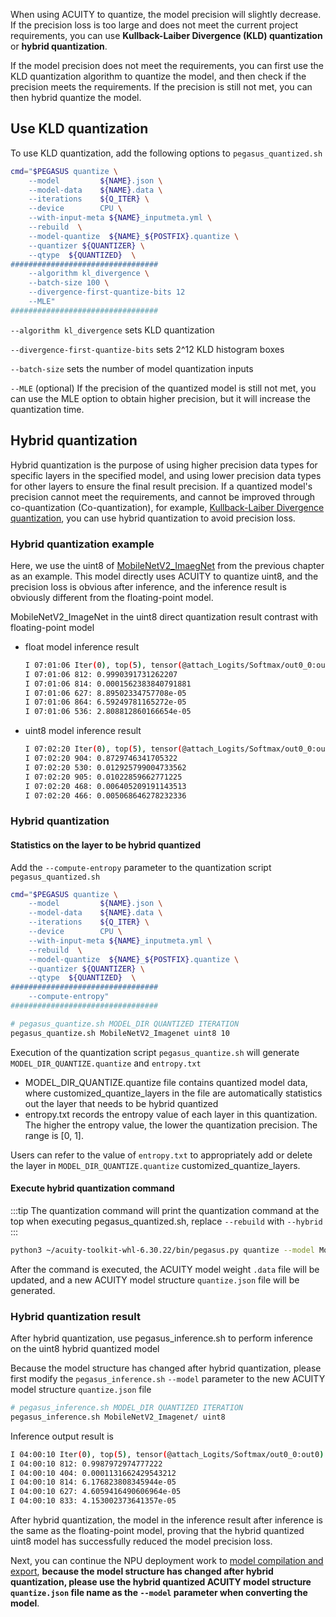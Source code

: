 When using ACUITY to quantize, the model precision will slightly decrease. If the precision loss is too large and does not meet the current project requirements, you can use **Kullback-Laiber Divergence (KLD) quantization** or **hybrid quantization**.

If the model precision does not meet the requirements, you can first use the KLD quantization algorithm to quantize the model, and then check if the precision meets the requirements. If the precision is still not met, you can then hybrid quantize the model.

## Use KLD quantization

To use KLD quantization, add the following options to `pegasus_quantized.sh`

```bash
cmd="$PEGASUS quantize \
    --model         ${NAME}.json \
    --model-data    ${NAME}.data \
    --iterations    ${Q_ITER} \
    --device        CPU \
    --with-input-meta ${NAME}_inputmeta.yml \
    --rebuild  \
    --model-quantize  ${NAME}_${POSTFIX}.quantize \
    --quantizer ${QUANTIZER} \
    --qtype  ${QUANTIZED}  \
#################################
    --algorithm kl_divergence \
    --batch-size 100 \
    --divergence-first-quantize-bits 12
    --MLE"
#################################
```

`--algorithm kl_divergence` sets KLD quantization

`--divergence-first-quantize-bits` sets 2^12 KLD histogram boxes

`--batch-size` sets the number of model quantization inputs

`--MLE` (optional) If the precision of the quantized model is still not met, you can use the MLE option to obtain higher precision, but it will increase the quantization time.

## Hybrid quantization

Hybrid quantization is the purpose of using higher precision data types for specific layers in the specified model, and using lower precision data types for other layers to ensure the final result precision.
If a quantized model's precision cannot meet the requirements, and cannot be improved through co-quantization (Co-quantization), for example, [Kullback-Laiber Divergence quantization](#use-kld-quantization), you can use hybrid quantization to avoid precision loss.

### Hybrid quantization example

Here, we use the uint8 of [MobileNetV2_ImaegNet](./cubie_acuity_usage#quantize-model) from the previous chapter as an example. This model directly uses ACUITY to quantize uint8, and the precision loss is obvious after inference, and the inference result is obviously different from the floating-point model.

MobileNetV2_ImageNet in the uint8 direct quantization result contrast with floating-point model

- float model inference result
  ```bash
  I 07:01:06 Iter(0), top(5), tensor(@attach_Logits/Softmax/out0_0:out0) :
  I 07:01:06 812: 0.9990391731262207
  I 07:01:06 814: 0.0001562383840791881
  I 07:01:06 627: 8.89502334757708e-05
  I 07:01:06 864: 6.59249781165272e-05
  I 07:01:06 536: 2.808812860166654e-05
  ```
- uint8 model inference result
  ```bash
  I 07:02:20 Iter(0), top(5), tensor(@attach_Logits/Softmax/out0_0:out0) :
  I 07:02:20 904: 0.8729746341705322
  I 07:02:20 530: 0.012925799004733562
  I 07:02:20 905: 0.01022859662771225
  I 07:02:20 468: 0.006405209191143513
  I 07:02:20 466: 0.005068646278232336
  ```

### Hybrid quantization

#### Statistics on the layer to be hybrid quantized

Add the `--compute-entropy` parameter to the quantization script `pegasus_quantized.sh`

```bash
cmd="$PEGASUS quantize \
    --model         ${NAME}.json \
    --model-data    ${NAME}.data \
    --iterations    ${Q_ITER} \
    --device        CPU \
    --with-input-meta ${NAME}_inputmeta.yml \
    --rebuild  \
    --model-quantize  ${NAME}_${POSTFIX}.quantize \
    --quantizer ${QUANTIZER} \
    --qtype  ${QUANTIZED}  \
#################################
    --compute-entropy"
#################################
```

<NewCodeBlock tip="X86 Linux PC" type="PC">

```bash
# pegasus_quantize.sh MODEL_DIR QUANTIZED ITERATION
pegasus_quantize.sh MobileNetV2_Imagenet uint8 10
```

</NewCodeBlock>

Execution of the quantization script `pegasus_quantize.sh` will generate `MODEL_DIR_QUANTIZE.quantize` and `entropy.txt`

- MODEL_DIR_QUANTIZE.quantize file contains quantized model data, where customized_quantize_layers in the file are automatically statistics out the layer that needs to be hybrid quantized
- entropy.txt records the entropy value of each layer in this quantization. The higher the entropy value, the lower the quantization precision. The range is [0, 1].

Users can refer to the value of `entropy.txt` to appropriately add or delete the layer in `MODEL_DIR_QUANTIZE.quantize` customized_quantize_layers.

#### Execute hybrid quantization command

:::tip
The quantization command will print the quantization command at the top when executing pegasus_quantized.sh, replace `--rebuild` with `--hybrid`
:::

<NewCodeBlock tip="X86 Linux PC" type="PC">

```bash
python3 ~/acuity-toolkit-whl-6.30.22/bin/pegasus.py quantize --model MobileNetV2_Imagenet.json --model-data MobileNetV2_Imagenet.data --iterations 1 --device CPU --with-input-meta MobileNetV2_Imagenet_inputmeta.yml --hybrid --model-quantize MobileNetV2_Imagenet_uint8.quantize --quantizer asymmetric_affine --qtype uint8 --compute-entropy
```

</NewCodeBlock>

After the command is executed, the ACUITY model weight `.data` file will be updated, and a new ACUITY model structure `quantize.json` file will be generated.

### Hybrid quantization result

After hybrid quantization, use pegasus_inference.sh to perform inference on the uint8 hybrid quantized model

Because the model structure has changed after hybrid quantization, please first modify the `pegasus_inference.sh` `--model` parameter to the new ACUITY model structure `quantize.json` file

<NewCodeBlock tip="X86 Linux PC" type="PC">

```bash
# pegasus_inference.sh MODEL_DIR QUANTIZED ITERATION
pegasus_inference.sh MobileNetV2_Imagenet/ uint8
```

</NewCodeBlock>

Inference output result is

```bash
I 04:00:10 Iter(0), top(5), tensor(@attach_Logits/Softmax/out0_0:out0) :
I 04:00:10 812: 0.9987972974777222
I 04:00:10 404: 0.0001131662429543212
I 04:00:10 814: 6.176823808345944e-05
I 04:00:10 627: 4.6059416490606964e-05
I 04:00:10 833: 4.153002373641357e-05
```

After hybrid quantization, the model in the inference result after inference is the same as the floating-point model, proving that the hybrid quantized uint8 model has successfully reduced the model precision loss.

Next, you can continue the NPU deployment work to [model compilation and export](./cubie_acuity_usage#model-compilation-and-export), **because the model structure has changed after hybrid quantization, please use the hybrid quantized ACUITY model structure `quantize.json` file name as the `--model` parameter when converting the model**.
